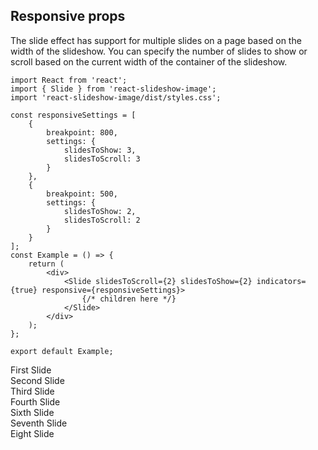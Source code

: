 
<Meta title="Examples/Responsive" component={Slide} />

## Responsive props

The slide effect has support for multiple slides on a page based on the width of the slideshow.
You can specify the number of slides to show or scroll based on the current width of the container of the slideshow.

```tsx
import React from 'react';
import { Slide } from 'react-slideshow-image';
import 'react-slideshow-image/dist/styles.css';

const responsiveSettings = [
    {
        breakpoint: 800,
        settings: {
            slidesToShow: 3,
            slidesToScroll: 3
        }
    },
    {
        breakpoint: 500,
        settings: {
            slidesToShow: 2,
            slidesToScroll: 2
        }
    }
];
const Example = () => {
    return (
        <div>
            <Slide slidesToScroll={2} slidesToShow={2} indicators={true} responsive={responsiveSettings}>
                {/* children here */}
            </Slide>
        </div>
    );
};

export default Example;
```

<Canvas>
    <Slide slidesToScroll={1} slidesToShow={1} indicators={true} autoplay={false} responsive={[
        {
            breakpoint: 800,
            settings: {
                slidesToShow: 3,
                slidesToScroll: 3
            }
        },
        {
            breakpoint: 500,
            settings: {
                slidesToShow: 2,
                slidesToScroll: 2
            }
        }
    ]}>
        <div style={{textAlign: 'center', background: 'red', padding: '200px 0', fontSize: '30px'}}>First Slide</div>
        <div style={{textAlign: 'center', background: 'orange', padding: '200px 0', fontSize: '30px'}}>Second Slide</div>
        <div style={{textAlign: 'center', background: 'yellow', padding: '200px 0', fontSize: '30px'}}>Third Slide</div>
        <div style={{textAlign: 'center', background: 'green', padding: '200px 0', fontSize: '30px'}}>Fourth Slide</div>
        <div style={{textAlign: 'center', background: 'blue', padding: '200px 0', fontSize: '30px'}}>Sixth Slide</div>
        <div style={{textAlign: 'center', background: 'indigo', padding: '200px 0', fontSize: '30px'}}>Seventh Slide</div>
        <div style={{textAlign: 'center', background: 'violet', padding: '200px 0', fontSize: '30px'}}>Eight Slide</div>
    </Slide>
</Canvas>
